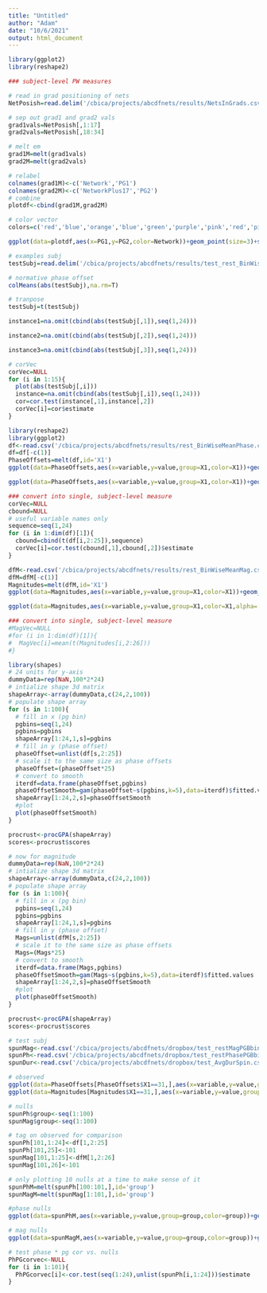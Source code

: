 ```yaml
---
title: "Untitled"
author: "Adam"
date: "10/6/2021"
output: html_document
---
```


```r
library(ggplot2)
library(reshape2)

### subject-level PW measures

# read in grad positioning of nets
NetPosish=read.delim('/cbica/projects/abcdfnets/results/NetsInGrads.csv',header=T,sep=',')

# sep out grad1 and grad2 vals
grad1vals=NetPosish[,1:17]
grad2vals=NetPosish[,18:34]

# melt em
grad1M=melt(grad1vals)
grad2M=melt(grad2vals)

# relabel
colnames(grad1M)<-c('Network','PG1')
colnames(grad2M)<-c('NetworkPlus17','PG2')
# combine
plotdf<-cbind(grad1M,grad2M)

# color vector
colors=c('red','blue','orange','blue','green','purple','pink','red','pink','purple','blue','red','blue','green','orange','darkslateblue','orange')

ggplot(data=plotdf,aes(x=PG1,y=PG2,color=Network))+geom_point(size=3)+scale_color_manual(values=colors)+theme_classic()
```

```r
# examples subj
testSubj=read.delim('/cbica/projects/abcdfnets/results/test_rest_BinWisePhase.csv',header=F,sep=' ')

# normative phase offset
colMeans(abs(testSubj),na.rm=T)

# tranpose
testSubj=t(testSubj)

instance1=na.omit(cbind(abs(testSubj[,1]),seq(1,24)))

instance2=na.omit(cbind(abs(testSubj[,2]),seq(1,24)))

instance3=na.omit(cbind(abs(testSubj[,3]),seq(1,24)))

# corVec
corVec=NULL
for (i in 1:15){
  plot(abs(testSubj[,i]))
  instance=na.omit(cbind(abs(testSubj[,i]),seq(1,24)))
  cor=cor.test(instance[,1],instance[,2])
  corVec[i]=cor$estimate
}
```

```r
library(reshape2)
library(ggplot2)
df<-read.csv('/cbica/projects/abcdfnets/results/rest_BinWiseMeanPhase.csv')
df=df[-c(1)]
PhaseOffsets=melt(df,id='X1')
ggplot(data=PhaseOffsets,aes(x=variable,y=value,group=X1,color=X1))+geom_line(alpha=.5)+scale_color_gradientn(colours = rainbow(5))

ggplot(data=PhaseOffsets,aes(x=variable,y=value,group=X1,color=X1))+geom_smooth(method='gam',alpha=.2,se=F)+scale_color_gradientn(colours = rainbow(5))+theme_classic()+xlab('PG Bin')+ylab('Phase Offset from top PG bin')

### convert into single, subject-level measure
corVec=NULL
cbound=NULL
# useful variable names only
sequence=seq(1,24)
for (i in 1:dim(df)[1]){
  cbound=cbind(t(df[i,2:25]),sequence)
  corVec[i]=cor.test(cbound[,1],cbound[,2])$estimate
}
```

```r
dfM<-read.csv('/cbica/projects/abcdfnets/results/rest_BinWiseMeanMag.csv')
dfM=dfM[-c(1)]
Magnitudes=melt(dfM,id='X1')
ggplot(data=Magnitudes,aes(x=variable,y=value,group=X1,color=X1))+geom_line(alpha=.5)+scale_color_gradientn(colours = rainbow(5))+theme_classic()+xlab('PG Bin')+ylab('Mean Magnitude of Wave Peak')

ggplot(data=Magnitudes,aes(x=variable,y=value,group=X1,color=X1,alpha=.3))+geom_smooth(method='gam',alpha=.2,se=F)+scale_color_gradientn(colours = rainbow(5))+theme_classic()+xlab('PG Bin')+ylab('Mean Magnitude of Wave Peak')

### convert into single, subject-level measure
#MagVec=NULL
#for (i in 1:dim(df)[1]){
#  MagVec[i]=mean(t(Magnitudes[i,2:26]))
#}

```

```r
library(shapes)
# 24 units for y-axis
dummyData=rep(NaN,100*2*24)
# intialize shape 3d matrix
shapeArray<-array(dummyData,c(24,2,100))
# populate shape array
for (s in 1:100){
  # fill in x (pg bin)
  pgbins=seq(1,24)
  pgbins=pgbins
  shapeArray[1:24,1,s]=pgbins
  # fill in y (phase offset)
  phaseOffset=unlist(df[s,2:25])
  # scale it to the same size as phase offsets
  phaseOffset=(phaseOffset*25)
  # convert to smooth
  iterdf=data.frame(phaseOffset,pgbins)
  phaseOffsetSmooth=gam(phaseOffset~s(pgbins,k=5),data=iterdf)$fitted.values
  shapeArray[1:24,2,s]=phaseOffsetSmooth
  #plot
  plot(phaseOffsetSmooth)
}

procrust<-procGPA(shapeArray)
scores<-procrust$scores
```

```r
# now for magnitude
dummyData=rep(NaN,100*2*24)
# intialize shape 3d matrix
shapeArray<-array(dummyData,c(24,2,100))
# populate shape array
for (s in 1:100){
  # fill in x (pg bin)
  pgbins=seq(1,24)
  pgbins=pgbins
  shapeArray[1:24,1,s]=pgbins
  # fill in y (phase offset)
  Mags=unlist(dfM[s,2:25])
  # scale it to the same size as phase offsets
  Mags=(Mags*25)
  # convert to smooth
  iterdf=data.frame(Mags,pgbins)
  phaseOffsetSmooth=gam(Mags~s(pgbins,k=5),data=iterdf)$fitted.values
  shapeArray[1:24,2,s]=phaseOffsetSmooth
  #plot
  plot(phaseOffsetSmooth)
}

procrust<-procGPA(shapeArray)
scores<-procrust$scores
```

```r
# test subj
spunMag<-read.csv('/cbica/projects/abcdfnets/dropbox/test_restMagPGBbinSpin.csv',header=F)
spunPh<-read.csv('/cbica/projects/abcdfnets/dropbox/test_restPhasePGBbinSpin.csv',header=F)
spunDur<-read.csv('/cbica/projects/abcdfnets/dropbox/test_AvgDurSpin.csv',header=F)

# observed
ggplot(data=PhaseOffsets[PhaseOffsets$X1==31,],aes(x=variable,y=value,group=X1))+geom_line(alpha=.5)+theme_classic()
ggplot(data=Magnitudes[Magnitudes$X1==31,],aes(x=variable,y=value,group=X1))+geom_line(alpha=.5)+ylim(0,.7)+theme_classic()

# nulls
spunPh$group<-seq(1:100)
spunMag$group<-seq(1:100)

# tag on observed for comparison
spunPh[101,1:24]<-df[1,2:25]
spunPh[101,25]<-101
spunMag[101,1:25]<-dfM[1,2:26]
spunMag[101,26]<-101

# only plotting 10 nulls at a time to make sense of it
spunPhM=melt(spunPh[100:101,],id='group')
spunMagM=melt(spunMag[1:101,],id='group')

#phase nulls
ggplot(data=spunPhM,aes(x=variable,y=value,group=group,color=group))+geom_line(alpha=.7)+scale_color_gradientn(colours = rainbow(5))+theme_classic()+ylab('Phase Offset')+xlab('PG Bin')

# mag nulls
ggplot(data=spunMagM,aes(x=variable,y=value,group=group,color=group))+geom_line(alpha=.7)+scale_color_gradientn(colours = rainbow(5))+ylim(0,.7)+theme_classic()+ylab('Magnitude')+xlab('PG Bin')

# test phase * pg cor vs. nulls
PhPGcorvec<-NULL
for (i in 1:101){
  PhPGcorvec[i]<-cor.test(seq(1:24),unlist(spunPh[i,1:24]))$estimate
}
```